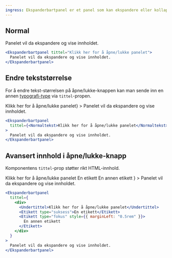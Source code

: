 ```yaml
---
ingress: Ekspanderbartpanel er et panel som kan ekspandere eller kollapse innhold. Komponenten bruker npm-pakken <a href="https://www.npmjs.com/package/react-collapse">React-collapse</a> og extender props fra den.
---
```



## Normal

<Example>
  <Ekspanderbartpanel tittel="Klikk her for å åpne/lukke panelet">
    Panelet vil da ekspandere og vise innholdet.
  </Ekspanderbartpanel>
</Example>

```jsx
<Ekspanderbartpanel tittel="Klikk her for å åpne/lukke panelet">
  Panelet vil da ekspandere og vise innholdet.
</Ekspanderbartpanel>
```

## Endre tekststørrelse

For å endre tekst-størrelsen på åpne/lukke-knappen kan man sende inn en annen
[typografi-type](/components/typografi) via `tittel`-propen.

<Example>
  <Ekspanderbartpanel
    tittel={<Normaltekst>Klikk her for å åpne/lukke panelet</Normaltekst>}
  >
    Panelet vil da ekspandere og vise innholdet.
  </Ekspanderbartpanel>
</Example>

```jsx
<Ekspanderbartpanel
  tittel={<Normaltekst>Klikk her for å åpne/lukke panelet</Normaltekst>}
>
  Panelet vil da ekspandere og vise innholdet.
</Ekspanderbartpanel>
```

## Avansert innhold i åpne/lukke-knapp

Komponentens `tittel`-prop støtter rikt HTML-innhold.

<Example>
  <Ekspanderbartpanel
    tittel={
      <div>
        <Undertittel>Klikk her for å åpne/lukke panelet</Undertittel>
        <Etikett type="suksess">En etikett</Etikett>
        <Etikett type="fokus" style={{ marginLeft: "0.5rem" }}>
          En annen etikett
        </Etikett>
      </div>
    }
  >
    Panelet vil da ekspandere og vise innholdet.
  </Ekspanderbartpanel>
</Example>

```jsx
<Ekspanderbartpanel
  tittel={
    <div>
      <Undertittel>Klikk her for å åpne/lukke panelet</Undertittel>
      <Etikett type="suksess">En etikett</Etikett>
      <Etikett type="fokus" style={{ marginLeft: "0.5rem" }}>
        En annen etikett
      </Etikett>
    </div>
  }
>
  Panelet vil da ekspandere og vise innholdet.
</Ekspanderbartpanel>
```
